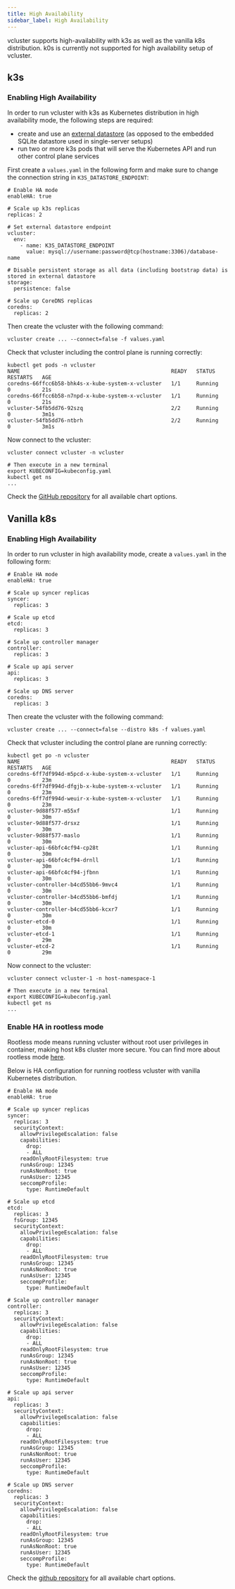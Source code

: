 ```yaml
---
title: High Availability
sidebar_label: High Availability
---
```



vcluster supports high-availability with k3s as well as the vanilla k8s distribution. k0s is currently not supported for high availability setup of vcluster.

## k3s

### Enabling High Availability

In order to run vcluster with k3s as Kubernetes distribution in high availability mode, the following steps are required:

* create and use an [external datastore](../operator/external-datastore.mdx) (as opposed to the embedded SQLite datastore used in single-server setups)
* run two or more k3s pods that will serve the Kubernetes API and run other control plane services

First create a `values.yaml` in the following form and make sure to change the connection string in `K3S_DATASTORE_ENDPOINT`:

```
# Enable HA mode
enableHA: true

# Scale up k3s replicas
replicas: 2

# Set external datastore endpoint
vcluster:
  env:
    - name: K3S_DATASTORE_ENDPOINT
      value: mysql://username:password@tcp(hostname:3306)/database-name

# Disable persistent storage as all data (including bootstrap data) is stored in external datastore
storage:
  persistence: false

# Scale up CoreDNS replicas
coredns:
  replicas: 2
```

Then create the vcluster with the following command:

```
vcluster create ... --connect=false -f values.yaml
```

Check that vcluster including the control plane is running correctly:

```
kubectl get pods -n vcluster
NAME                                                READY   STATUS    RESTARTS   AGE
coredns-66ffcc6b58-bhk4s-x-kube-system-x-vcluster   1/1     Running   0          21s
coredns-66ffcc6b58-n7npd-x-kube-system-x-vcluster   1/1     Running   0          21s
vcluster-54fb5dd76-92szq                            2/2     Running   0          3m1s
vcluster-54fb5dd76-ntbrh                            2/2     Running   0          3m1s
```

Now connect to the vcluster:

```
vcluster connect vcluster -n vcluster

# Then execute in a new terminal
export KUBECONFIG=kubeconfig.yaml
kubectl get ns
...
```


Check the [GitHub repository](https://github.com/loft-sh/vcluster/tree/main/charts/k3s) for all available chart options.


## Vanilla k8s

### Enabling High Availability

In order to run vcluster in high availability mode, create a `values.yaml` in the following form:

```
# Enable HA mode
enableHA: true

# Scale up syncer replicas
syncer:
  replicas: 3

# Scale up etcd
etcd:
  replicas: 3

# Scale up controller manager
controller:
  replicas: 3

# Scale up api server
api:
  replicas: 3

# Scale up DNS server
coredns:
  replicas: 3
```

Then create the vcluster with the following command:
```
vcluster create ... --connect=false --distro k8s -f values.yaml
```

Check that vcluster including the control plane are running correctly:
```
kubectl get po -n vcluster
NAME                                                READY   STATUS    RESTARTS   AGE
coredns-6ff7df994d-m5pcd-x-kube-system-x-vcluster   1/1     Running   0          23m
coredns-6ff7df994d-dfgjb-x-kube-system-x-vcluster   1/1     Running   0          23m
coredns-6ff7df994d-weuir-x-kube-system-x-vcluster   1/1     Running   0          23m
vcluster-9d88f577-m55xf                             1/1     Running   0          30m
vcluster-9d88f577-drsxz                             1/1     Running   0          30m
vcluster-9d88f577-maslo                             1/1     Running   0          30m
vcluster-api-66bfc4cf94-cp28t                       1/1     Running   0          30m
vcluster-api-66bfc4cf94-drnll                       1/1     Running   0          30m
vcluster-api-66bfc4cf94-jfbnn                       1/1     Running   0          30m
vcluster-controller-b4cd55bb6-9mvc4                 1/1     Running   0          30m
vcluster-controller-b4cd55bb6-bmfdj                 1/1     Running   0          30m
vcluster-controller-b4cd55bb6-kcxr7                 1/1     Running   0          30m
vcluster-etcd-0                                     1/1     Running   0          30m
vcluster-etcd-1                                     1/1     Running   0          29m
vcluster-etcd-2                                     1/1     Running   0          29m
```

Now connect to the vcluster:
```
vcluster connect vcluster-1 -n host-namespace-1

# Then execute in a new terminal
export KUBECONFIG=kubeconfig.yaml
kubectl get ns
...
```

### Enable HA in rootless mode
Rootless mode means running vcluster without root user privileges in container, making host k8s cluster more secure.
You can find more about rootless mode [here](../operator/restricted-hosts.mdx).

Below is HA configuration for running rootless vcluster with vanilla Kubernetes distribution.
```
# Enable HA mode
enableHA: true

# Scale up syncer replicas
syncer:
  replicas: 3
  securityContext:
    allowPrivilegeEscalation: false
    capabilities:
      drop:
      - ALL
    readOnlyRootFilesystem: true
    runAsGroup: 12345
    runAsNonRoot: true
    runAsUser: 12345
    seccompProfile:
      type: RuntimeDefault

# Scale up etcd
etcd:
  replicas: 3
  fsGroup: 12345
  securityContext:
    allowPrivilegeEscalation: false
    capabilities:
      drop:
      - ALL
    readOnlyRootFilesystem: true
    runAsGroup: 12345
    runAsNonRoot: true
    runAsUser: 12345
    seccompProfile:
      type: RuntimeDefault

# Scale up controller manager
controller:
  replicas: 3
  securityContext:
    allowPrivilegeEscalation: false
    capabilities:
      drop:
      - ALL
    readOnlyRootFilesystem: true
    runAsGroup: 12345
    runAsNonRoot: true
    runAsUser: 12345
    seccompProfile:
      type: RuntimeDefault

# Scale up api server
api:
  replicas: 3
  securityContext:
    allowPrivilegeEscalation: false
    capabilities:
      drop:
      - ALL
    readOnlyRootFilesystem: true
    runAsGroup: 12345
    runAsNonRoot: true
    runAsUser: 12345
    seccompProfile:
      type: RuntimeDefault

# Scale up DNS server
coredns:
  replicas: 3
  securityContext:
    allowPrivilegeEscalation: false
    capabilities:
      drop:
      - ALL
    readOnlyRootFilesystem: true
    runAsGroup: 12345
    runAsNonRoot: true
    runAsUser: 12345
    seccompProfile:
      type: RuntimeDefault
```

Check the [github repository](https://github.com/loft-sh/vcluster/tree/main/charts/k8s) for all available chart options.

